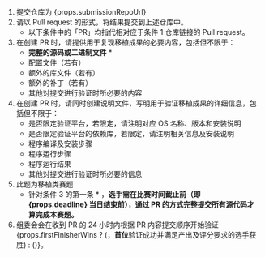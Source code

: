 
1. 提交仓库为 <Link href={props.submissionRepoUrl}>{props.submissionRepoUrl}</Link>
2. 请以 Pull request 的形式，将结果提交到上述仓库中。
   - 以下条件中的「PR」均指代相对应于条件 1 仓库链接的 Pull request。
3. 在创建 PR 时，请提供用于复现移植成果的必要内容，包括但不限于：
   - **完整的源码或二进制文件** \*
   - 配置文件（若有）
   - 额外的库文件（若有）
   - 额外的补丁（若有）
   - 其他对提交进行验证时所必要的内容
4. 在创建 PR 时，请同时创建说明文件，写明用于验证移植成果的详细信息，包括但不限于：
   - 是否限定验证平台，若限定，请注明对应 OS 名称、版本和安装说明
   - 是否限定验证平台的依赖库，若限定，请注明相关信息及安装说明
   - 程序编译及安装步骤
   - 程序运行步骤
   - 程序运行结果
   - 其他对提交进行验证时所必要的信息
5. 此题为移植类赛题
   - 针对条件 3 的第一条 \* ，**选手需在比赛时间截止前（即 {props.deadline} 当日结束前），通过 PR 的方式完整提交所有源代码才算完成本赛题。**
6. 组委会会在收到 PR 的 24 小时内根据 PR 内容提交顺序开始验证{props.firstFinisherWins ? (<span>，<b>首位</b>验证成功并满足产出及评分要求的选手获胜</span>) : (<span></span>)}。
